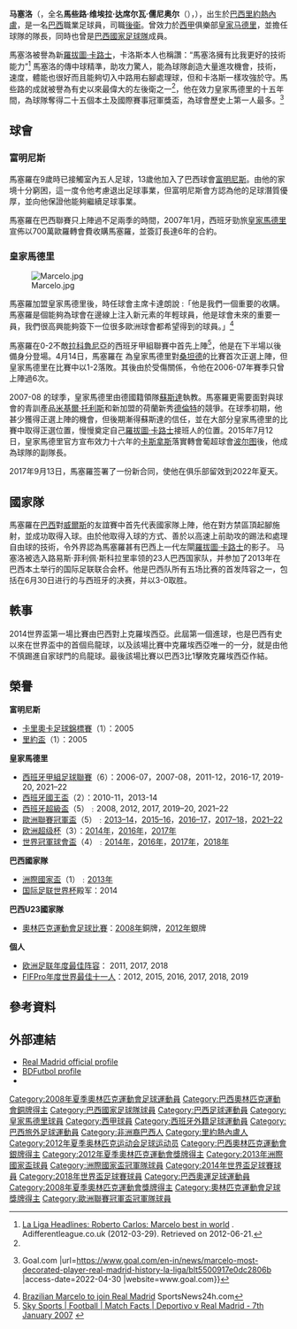 {{noteTA
|G1=football
|G2=uefa
|G3=西甲
|T=zh-hans:马塞洛·维埃拉;zh-hk:馬些路·韋拉;zh-tw:馬塞洛·维埃拉;
|1=马塞洛;zh-hk:馬些路;zh-tw:馬塞洛;
|2=zh-hans:维埃拉; zh-hant:維埃拉; zh-hk:韋拉
|3=zh-hans:达席尔瓦; zh-hant:達席爾瓦; zh-hk:達施華
|4=zh-hans:儒尼奥尔;zh-hk:祖利亞;zh-tw:朱尼爾;
}}
{{Infobox football biography
|name = 馬些路<br />Marcelo
|image = 20180610 FIFA Friendly Match Austria vs. Brazil Marcelo 850 1622.jpg
|image_size = 
|fullname = 馬些路·維拉·達席爾瓦·朱尼爾
|height = {{height|m=1.72}}<ref>{{cite web |url=http://www.realmadrid.com/cs/Satellite/en/1193041476158/1193041477106/jugador/Jugador/Marcelo.htm |title=存档副本 |accessdate=2010-10-02 |deadurl=yes |archiveurl=https://web.archive.org/web/20101002162622/http://www.realmadrid.com/cs/Satellite/en/1193041476158/1193041477106/jugador/Jugador/Marcelo.htm |archivedate=2010-10-02 }}</ref>
|dateofbirth = {{birth date and age|1988|5|12|df=y}}
|cityofbirth = [[里約熱內盧|里約熱內盧]]
|countryofbirth = {{BRA}}
|currentclub  = [[皇家馬德里|皇家馬德里]]
|clubnumber = 12
|position = [[左閘|左閘]] 
|youthyears1 = 2002–2005
|youthclubs1 = [[富明尼斯|富明尼斯]]
|years1 = 2005–2006 |clubs1 = [[富明尼斯|富明尼斯]] |caps1 = 30 | goals1 = 6
|years2 = 2007–2022 |clubs2 = [[皇家馬德里|皇家馬德里]] |caps2 = 384 | goals2 = 26
|nationalyears1 = 2005  |nationalteam1 = [[巴西國家U17足球隊|巴西U17]] |nationalcaps1 = 3 | nationalgoals1 = 1
|nationalyears2 = 2007  |nationalteam2 = [[巴西國家U20足球隊|巴西U20]] |nationalcaps2 = 4 | nationalgoals2 = 0
|nationalyears3 = 2008–2012 |nationalteam3 = [[巴西奧運足球隊|巴西U23]] |nationalcaps3 = 12 | nationalgoals3 = 1
|nationalyears4 = 2006–2018 |nationalteam4 = [[巴西國家足球隊|巴西]] |nationalcaps4 = 58 | nationalgoals4 = 6
|medaltemplates = 
{{MedalOlympic}}
{{MedalSilver|[[2012_Summer_Olympics|2012 London]]|[[Football_at_the_2012_Summer_Olympics_-_Men's_tournament|Team Competition]]}}
{{MedalBronze|[[2008_Summer_Olympics|2008 Beijing]]|[[Football_at_the_2008_Summer_Olympics_-_Men's_tournament|Team Competition]]}}
|club-update = 2021年5月22日
|nationalteam-update = 2018年7月6日
}}

'''马塞洛'''（{{lang-pt|'''Marcelo'''}}，全名'''馬些路·维埃拉·达席尔瓦·儒尼奥尔'''（{{lang-pt|'''Marcelo Vieira da Silva Júnior'''}}），{{bd|1988年|5月12日|||Vieira}}），出生於[[巴西|巴西]][[里約熱內盧|里約熱內盧]]，是一名[[巴西|巴西]]職業足球員，司職[[後衞|後衞]]。曾效力於[[西甲|西甲]]俱樂部[[皇家马德里|皇家马德里]]，並擔任球隊的隊長，同時也曾是[[巴西國家足球隊|巴西國家足球隊]]成員。

馬塞洛被譽為新[[羅伯特·卡洛斯|羅拔圖·卡路士]]，卡洛斯本人也稱讚：“馬塞洛擁有比我更好的技術能力”<ref name="adifferentleague1">[http://www.adifferentleague.co.uk/p6_1_14158_la-liga-headlines-roberto-carlos-marcelo-best-in-world.html La Liga Headlines: Roberto Carlos: Marcelo best in world] {{webarchive|url=https://web.archive.org/web/20120331225328/http://www.adifferentleague.co.uk/p6_1_14158_la-liga-headlines-roberto-carlos-marcelo-best-in-world.html |date=2012-03-31 }}. Adifferentleague.co.uk (2012-03-29). Retrieved on 2012-06-21.</ref>
馬塞洛的傳中球精準，助攻力驚人，能為球隊創造大量進攻機會，技術，速度，體能也很好而且能夠切入中路用右腳處理球，但和卡洛斯一樣攻強於守。馬些路的成就被譽為有史以來最偉大的左後衛之一<ref name="lifeline" />，他在效力皇家馬德里的十五年間，為球隊奪得二十五個本土及國際賽事冠軍獎盃，為球會歷史上第一人最多。<ref name=":4">{{Cite web |title=Marcelo becomes most decorated player in Real Madrid history after La Liga title triumph {{!}} Goal.com |url=https://www.goal.com/en-in/news/marcelo-most-decorated-player-real-madrid-history-la-liga/blt5500917e0dc2806b |access-date=2022-04-30 |website=www.goal.com}}</ref>

== 球會 ==
=== 富明尼斯 ===
馬塞羅在9歲時已接觸室內五人足球，13歲他加入了巴西球會[[富明尼斯|富明尼斯]]。由他的家境十分窮困，這一度令他考慮退出足球事業，但富明尼斯會方認為他的足球潛質優厚，並向他保證他能夠繼續足球事業。

馬塞羅在巴西聯賽只上陣過不足兩季的時間，2007年1月，西班牙勁旅[[皇家馬德里|皇家馬德里]]宣佈以700萬歐羅轉會費收購馬塞羅，並簽訂長達6年的合約。

=== 皇家馬德里 ===
[[File:Marcelo.jpg|thumb]]

馬塞羅加盟皇家馬德里後，時任球會主席卡達朗說 :「他是我們一個重要的收購。馬塞羅是個能夠為球會在邊線上注入新元素的年輕球員，他是球會未來的重要一員，我們很高興能夠簽下一位很多歐洲球會都希望得到的球員。」<ref>[http://www.sportsnews24h.com/Soccer/Spain/Real-Madrid/12069.html Brazilian Marcelo to join Real Madrid] {{webarchive|url=https://web.archive.org/web/20081201104042/http://www.sportsnews24h.com/Soccer/Spain/Real-Madrid/12069.html |date=2008-12-01 }} SportsNews24h.com</ref>

馬塞羅在0-2不敵[[拉科魯尼亞競技|拉科魯尼亞]]的西班牙甲組聯賽中首先上陣<ref>[http://home.skysports.com/matchreport.aspx?fxid=306162&cpid=23 Sky Sports | Football | Match Facts | Deportivo v Real Madrid - 7th January 2007<!-- Bot generated title -->] {{webarchive|url=https://web.archive.org/web/20070114175616/http://home.skysports.com/matchreport.aspx?fxid=306162&cpid=23 |date=2007-01-14 }}</ref>，他是在下半場以後備身分登場。4月14日，馬塞羅在 為皇家馬德里對[[桑坦德競技|桑坦德]]的比賽首次正選上陣，但皇家馬德里在比賽中以1-2落敗。其後由於受傷關係，令他在2006-07年賽季只曾上陣過6次。 

2007-08 的球季，皇家馬德里由德國籍領隊[[伯恩德·舒斯特尔|蘇斯達]]執教。馬塞羅更需要面對與球會的青訓產品[[米基爾·托利斯|米基爾·托利斯]]和新加盟的荷蘭新秀[[羅伊斯頓·德倫特|德倫特]]的競爭。在球季初期，他甚少獲得正選上陣的機會，但後期漸得蘇斯達的信任，並在大部分皇家馬德里的比賽中取得正選位置，慢慢奠定自己[[羅拔圖·卡路士|羅拔圖·卡路士]]接班人的位置。2015年7月12日，皇家馬德里官方宣布效力十六年的[[卡斯拿斯|卡斯拿斯]]落實轉會葡超球會[[波尔图|波尔图]]後，他成為球隊的副隊長。

2017年9月13日，馬塞羅签署了一份新合同，使他在俱乐部留效到2022年夏天。

== 國家隊 ==
{{MedalTableTop}}
{{MedalCountry | {{BRA}} }}
{{MedalCompetition|[[奧林匹克運動會|奧林匹克運動會]]}}
{{MedalSilver | [[2012年夏季奧林匹克運動會|2012年倫敦]] | [[2012年夏季奧林匹克運動會足球比賽|團隊]]}}
{{MedalBottom}}

馬塞羅在[[巴西國家足球隊|巴西]]對[[威爾斯足球代表隊|威爾斯]]的友誼賽中首先代表國家隊上陣，他在對方禁區頂起腳施射，並成功取得入球。由於他取得入球的方式、善於以高速上前助攻的踢法和處理自由球的技術，令外界認為馬塞羅甚有巴西上一代左閘[[羅拔圖·卡路士|羅拔圖·卡路士]]的影子。
马塞洛被选入路易斯·菲利佩·斯科拉里率领的23人巴西国家队，并参加了2013年在巴西本土举行的国际足联联合会杯。他是巴西队所有五场比赛的首发阵容之一，包括在6月30日进行的与西班牙的决赛，并以3-0取胜。

== 軼事 ==
2014世界盃第一場比賽由巴西對上克羅埃西亞。此屆第一個進球，也是巴西有史以來在世界盃中的首個烏龍球，以及該場比賽中克羅埃西亞唯一的一分，就是由他不慎踢進自家球門的烏龍球。最後該場比賽以巴西3比1擊敗克羅埃西亞作結。


== 榮譽 ==
'''富明尼斯'''
* [[卡里奧卡足球錦標賽|卡里奧卡足球錦標賽]]（1）：2005
* [[里約盃|里約盃]]（1）：2005
'''皇家馬德里'''
* [[西甲聯賽|西班牙甲組足球聯賽]]（6）：2006-07，2007-08，2011-12，2016-17, 2019-20, 2021–22
* [[西班牙國王盃|西班牙國王盃]]（2）：2010-11，2013-14
* [[西班牙超級盃|西班牙超級盃]]（5）﹕2008, 2012, 2017, 2019–20, 2021–22
* [[歐洲聯賽冠軍盃|歐洲聯賽冠軍盃]]（5）﹕[[2013–14年歐洲冠軍聯賽|2013–14]]，[[2015–16年歐洲冠軍聯賽|2015–16]]，[[2016–17年歐洲冠軍聯賽|2016–17]]，[[2017–18年歐洲冠軍聯賽|2017–18]]，[[2021–22年歐洲冠軍聯賽|2021–22]]
* [[欧洲超级杯|欧洲超级杯]]（3）：[[2014年欧洲超级杯|2014年]]，[[2016年欧洲超级杯|2016年]]，[[2017年欧洲超级杯|2017年]]
* [[世界冠軍球會盃|世界冠軍球會盃]]（4）﹕[[2014年国际足联俱乐部世界杯|2014年]]，[[2016年国际足联俱乐部世界杯|2016年]]，[[2017年国际足联俱乐部世界杯|2017年]]，[[2018年国际足联俱乐部世界杯|2018年]]

'''巴西國家隊'''
* [[洲際國家盃|洲際國家盃]]（1）﹕[[2013年洲際國家盃|2013年]]
* [[国际足联世界杯|国际足联世界杯]]殿军：2014

'''巴西U23國家隊'''
* [[奧林匹克運動會足球比賽|奧林匹克運動會足球比賽]]：[[2008年夏季奧林匹克運動會男子足球比賽|2008年]]銅牌，[[2012年夏季奧林匹克運動會男子足球比賽|2012年]]銀牌

'''個人'''
* [[欧洲足联年度最佳阵容|欧洲足联年度最佳阵容]]： 2011, 2017, 2018
* [[年度世界最佳十一人|FIFPro年度世界最佳十一人]]：2012, 2015, 2016, 2017, 2018, 2019

== 參考資料 ==
<div class="references-small">
<references />
</div>

==外部連結==
{{Commons category|Marcelo Vieira}}
*[http://www.realmadrid.com/en/football/squad/marcelo-vieira-da-silva Real Madrid official profile] {{Wayback|url=http://www.realmadrid.com/en/football/squad/marcelo-vieira-da-silva |date=20210517125815 }}
*[http://www.bdfutbol.com/en/j/j1879.html BDFutbol profile] {{Wayback|url=http://www.bdfutbol.com/en/j/j1879.html |date=20110710092028 }}
*{{NFT player|pid=15093|Marcelo}}

{{皇家马德里}}
{{2008年奥运会男子足球巴西参赛名单}}
{{2012年奥运会男子足球巴西参赛名单}}
{{2013年聯合會盃足球賽巴西參賽名單}}
{{2014年世界盃足球賽巴西參賽名單}}
{{2018年世界盃足球賽巴西參賽名單}}
{{DEFAULTSORT:Marcelo}}
[[Category:2008年夏季奧林匹克運動會足球運動員|Category:2008年夏季奧林匹克運動會足球運動員]]
[[Category:巴西奧林匹克運動會銅牌得主|Category:巴西奧林匹克運動會銅牌得主]]
[[Category:巴西國家足球隊球員|Category:巴西國家足球隊球員]]
[[Category:巴西足球運動員|Category:巴西足球運動員]]
[[Category:皇家馬德里球員|Category:皇家馬德里球員]]
[[Category:西甲球員|Category:西甲球員]]
[[Category:西班牙外籍足球運動員|Category:西班牙外籍足球運動員]]
[[Category:巴西旅外足球運動員|Category:巴西旅外足球運動員]]
[[Category:非洲裔巴西人|Category:非洲裔巴西人]]
[[Category:里約熱內盧人|Category:里約熱內盧人]]
[[Category:2012年夏季奥林匹克运动会足球运动员|Category:2012年夏季奥林匹克运动会足球运动员]]
[[Category:巴西奧林匹克運動會銀牌得主|Category:巴西奧林匹克運動會銀牌得主]]
[[Category:2012年夏季奧林匹克運動會獎牌得主|Category:2012年夏季奧林匹克運動會獎牌得主]]
[[Category:2013年洲際國家盃球員|Category:2013年洲際國家盃球員]]
[[Category:洲際國家盃冠軍隊球員|Category:洲際國家盃冠軍隊球員]]
[[Category:2014年世界盃足球賽球員|Category:2014年世界盃足球賽球員]]
[[Category:2018年世界盃足球賽球員|Category:2018年世界盃足球賽球員]]
[[Category:巴西奧運足球運動員|Category:巴西奧運足球運動員]]
[[Category:2008年夏季奧林匹克運動會獎牌得主|Category:2008年夏季奧林匹克運動會獎牌得主]]
[[Category:奧林匹克運動會足球獎牌得主|Category:奧林匹克運動會足球獎牌得主]]
[[Category:歐洲聯賽冠軍盃冠軍隊球員|Category:歐洲聯賽冠軍盃冠軍隊球員]]